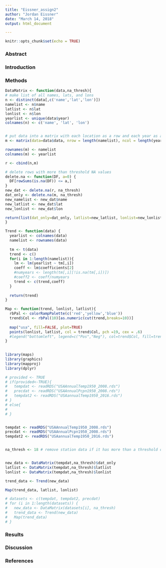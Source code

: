 ```yaml
---
title: "Eissner_assign2"
author: "Jordan Eissner"
date: "March 14, 2018"
output: html_document

---
```


```r
knitr::opts_chunk$set(echo = TRUE)
```



### Abstract





### Introduction



### Methods

```r

DataMatrix <- function(data,na_thresh){
# make list of all names, lats, and lons
n <- distinct(data[,c('name','lat','lon')])
namelist <- n$name
latlist <- n$lat
lonlist <- n$lon
yearlist <- unique(data$year)
colnames(n) <- c('name', 'lat', 'lon')


# put data into a matrix with each location as a row and each year as a column
m <- matrix(data=data$data, nrow = length(namelist), ncol = length(yearlist), byrow=TRUE)

rownames(m) <- namelist
colnames(m) <- yearlist

r <- cbind(n,m)

# delete rows with more than threshold NA values
delete.na <- function(DF, a=0) {
  DF[rowSums(is.na(DF)) <= a,]
}
new_dat <- delete.na(r, na_thresh)
dat_only <- delete.na(m, na_thresh)
new_namelist <- new_dat$name
new_latlist <- new_dat$lat
new_lonlist <- new_dat$lon

return(list(dat_only=dat_only, latlist=new_latlist, lonlist=new_lonlist))
}
```


```r
Trend <- function(data) {
  yearlist <- colnames(data)
  namelist <- rownames(data)
  
  tm <- t(data)
  trend <- c()
  for(i in 1:length(namelist)){
    lm <- lm(yearlist ~ tm[,i])
    coeff <- lm$coefficients[2]
    #numyears <- length(tm[,i][!is.na(tm[,i])])
    #coeff2 <- coeff/numyears
    trend <- c(trend,coeff)
  }
  
  return(trend)
}

```


```r
Map <- function(trend, lonlist, latlist){
  rbPal <- colorRampPalette(c('red','yellow','blue'))
  trend$Col <- rbPal(10)[as.numeric(cut(trend,breaks=10))]
  
  map("usa", fill=FALSE, plot=TRUE)
  points(lonlist, latlist, col = trend$Col, pch =19, cex = .6)
  #legend("bottomleft", legend=c("Pos","Neg"), col=trend$Col, fill=trend$Col)
}
 
```

```r
library(maps)
library(graphics)
library(mapproj)
library(dplyr)

# provided <- TRUE
# if(provided<-TRUE){
#   tempdat <- readRDS("USAAnnualTemp1950_2008.rds")
#   precdat <- readRDS("USAAnnualPcpn1950_2008.rds")
#   tempdat2 <- readRDS("USAannualTemp1950_2016.rds")
# } 
# else{
#   
# }


tempdat <- readRDS("USAAnnualTemp1950_2008.rds")
precdat <- readRDS("USAAnnualPcpn1950_2008.rds")
tempdat2 <- readRDS("USAannualTemp1950_2016.rds")


na_thresh <- 18 # remove station data if it has more than a threshold of NA values


new_data <- DataMatrix(tempdat,na_thresh)$dat_only
latlist <- DataMatrix(tempdat,na_thresh)$latlist
lonlist <- DataMatrix(tempdat,na_thresh)$lonlist

trend_data <- Trend(new_data)

Map(trend_data, latlist, lonlist)

# datasets <- c(tempdat, tempdat2, precdat)
# for (i in 1:length(datasets)) {
#   new_data <- DataMatrix(datasets[i], na_thresh)
#   trend_data <- Trend(new_data)
#   Map(trend_data)
# }

```


### Results



### Discussion



### References 



